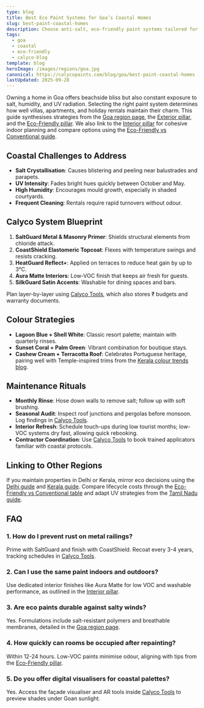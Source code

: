 ```yaml
---
type: blog
title: Best Eco Paint Systems for Goa’s Coastal Homes
slug: best-paint-coastal-homes
description: Choose anti-salt, eco-friendly paint systems tailored for Goa’s coastal climate.
tags:
  - goa
  - coastal
  - eco-friendly
  - calyco-blog
template: blog
heroImage: /images/regions/goa.jpg
canonical: https://calycopaints.com/blog/goa/best-paint-coastal-homes
lastUpdated: 2025-09-28
---
```


Owning a home in Goa offers beachside bliss but also constant exposure to salt, humidity, and UV radiation. Selecting the right paint system determines how well villas, apartments, and holiday rentals maintain their charm. This guide synthesises strategies from the [Goa region page](/regions/eco-friendly-exterior-paints-goa), the [Exterior pillar](/exterior-paint), and the [Eco-Friendly pillar](/eco-friendly-paint). We also link to the [Interior pillar](/interior-paint) for cohesive indoor planning and compare options using the [Eco-Friendly vs Conventional guide](/comparisons/eco-vs-traditional).

## Coastal Challenges to Address

- **Salt Crystallisation**: Causes blistering and peeling near balustrades and parapets.
- **UV Intensity**: Fades bright hues quickly between October and May.
- **High Humidity**: Encourages mould growth, especially in shaded courtyards.
- **Frequent Cleaning**: Rentals require rapid turnovers without odour.

## Calyco System Blueprint

1. **SaltGuard Metal & Masonry Primer**: Shields structural elements from chloride attack.
2. **CoastShield Elastomeric Topcoat**: Flexes with temperature swings and resists cracking.
3. **HeatGuard Reflect+**: Applied on terraces to reduce heat gain by up to 3°C.
4. **Aura Matte Interiors**: Low-VOC finish that keeps air fresh for guests.
5. **SilkGuard Satin Accents**: Washable for dining spaces and bars.

Plan layer-by-layer using [Calyco Tools](/tools), which also stores ₹ budgets and warranty documents.

## Colour Strategies

- **Lagoon Blue + Shell White**: Classic resort palette; maintain with quarterly rinses.
- **Sunset Coral + Palm Green**: Vibrant combination for boutique stays.
- **Cashew Cream + Terracotta Roof**: Celebrates Portuguese heritage, pairing well with Temple-inspired trims from the [Kerala colour trends blog](/blog/kerala/top-colours-kerala-2025).

## Maintenance Rituals

- **Monthly Rinse**: Hose down walls to remove salt; follow up with soft brushing.
- **Seasonal Audit**: Inspect roof junctions and pergolas before monsoon. Log findings in [Calyco Tools](/tools).
- **Interior Refresh**: Schedule touch-ups during low tourist months; low-VOC systems dry fast, allowing quick rebooking.
- **Contractor Coordination**: Use [Calyco Tools](/tools) to book trained applicators familiar with coastal protocols.

## Linking to Other Regions

If you maintain properties in Delhi or Kerala, mirror eco decisions using the [Delhi guide](/regions/eco-friendly-paints-delhi-ncr) and [Kerala guide](/regions/exterior-eco-paints-kerala-monsoon). Compare lifecycle costs through the [Eco-Friendly vs Conventional table](/comparisons/eco-vs-traditional) and adapt UV strategies from the [Tamil Nadu guide](/regions/durable-exterior-eco-paints-tamil-nadu).

## FAQ

### 1. How do I prevent rust on metal railings?
Prime with SaltGuard and finish with CoastShield. Recoat every 3-4 years, tracking schedules in [Calyco Tools](/tools).

### 2. Can I use the same paint indoors and outdoors?
Use dedicated interior finishes like Aura Matte for low VOC and washable performance, as outlined in the [Interior pillar](/interior-paint).

### 3. Are eco paints durable against salty winds?
Yes. Formulations include salt-resistant polymers and breathable membranes, detailed in the [Goa region page](/regions/eco-friendly-exterior-paints-goa).

### 4. How quickly can rooms be occupied after repainting?
Within 12-24 hours. Low-VOC paints minimise odour, aligning with tips from the [Eco-Friendly pillar](/eco-friendly-paint).

### 5. Do you offer digital visualisers for coastal palettes?
Yes. Access the façade visualiser and AR tools inside [Calyco Tools](/tools) to preview shades under Goan sunlight.
